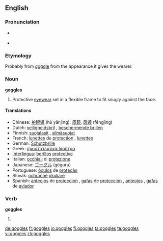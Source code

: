==English==

===Pronunciation===
* {{a|WEAE}} {{IPA|/ˈgɑ.gəlz/}}
* {{audio|en-us-goggles.ogg|Audio (US)}}

===Etymology===
Probably from [[goggle]] from the appearance it gives the wearer.

===Noun===
'''goggles'''

# Protective [[eyewear]] set in a flexible frame to fit snugly against the face.

====Translations====
* Chinese: [[护眼镜]] (hù yǎnjìng); [[風鏡]], [[风镜]] (fēngjìng)
* Dutch: [[veiligheidsbril]] {{m}}, [[beschermende brillen]] {{m|p}}
* Finnish: [[suojalasit]] {{p}}, [[silmäsuojat]] {{p}}
* French: [[lunettes]] de [[protection]] {{f|p}}, [[lunettes]] {{f|p}}
* German: [[Schutzbrille]] {{f}}
* Greek: [[προστατευτικά δίοπτρα]] {{p}}
* [[Interlingua]]: [[berillos]] [[protective]]
* Italian: [[occhiali]] di [[protezione]] {{m|p}}
* Japanese: [[ゴーグル]] (gōguru)
* Portuguese: [[óculos]] de [[proteção]] {{m|p}}
* Slovak: [[ochranné]] [[okuliare]] {{m|p}}
* Spanish: [[anteojos]] de [[protección]] {{m|p}}, [[gafas]] de [[protección]] {{f|p}}, [[anteojos]] {{m|p}}, [[gafas]] de [[aviador]] {{m|p}}

===Verb===
'''goggles'''

# {{third-person singular of|[[goggle]]}}

[[de:goggles]]
[[fr:goggles]]
[[io:goggles]]
[[fi:goggles]]
[[ta:goggles]]
[[te:goggles]]
[[vi:goggles]]
[[zh:goggles]]